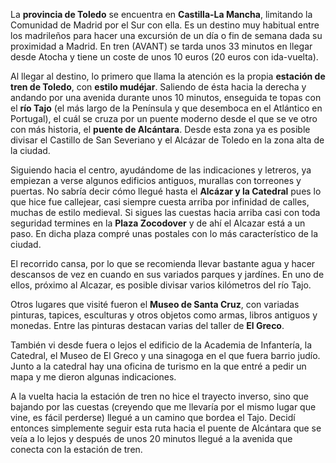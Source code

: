 <noinclude>{{header|1=Etapa 1: Toledo}}</noinclude>

{{:toledo-header}}

La '''provincia de Toledo''' se encuentra en '''Castilla-La Mancha''', limitando la Comunidad de Madrid por el Sur con ella. Es un destino muy habitual entre los madrileños para hacer una excursión de un día o fin de semana dada su proximidad a Madrid. En tren (AVANT) se tarda unos 33 minutos en llegar desde Atocha y tiene un coste de unos 10 euros (20 euros con ida-vuelta).

Al llegar al destino, lo primero que llama la atención es la propia '''estación de tren de Toledo''', con '''estilo mudéjar'''. Saliendo de ésta hacia la derecha y andando por una avenida durante unos 10 minutos, enseguida te topas con el '''río Tajo''' (el más largo de la Península y que desemboca en el Atlántico en Portugal), el cuál se cruza por un puente moderno desde el que se ve otro con más historia, el '''puente de Alcántara'''. Desde esta zona ya es posible divisar el Castillo de San Severiano y el Alcázar de Toledo en la zona alta de la ciudad.

Siguiendo hacia el centro, ayudándome de las indicaciones y letreros, ya empiezan a verse algunos edificios antiguos, murallas con torreones y puertas. No sabría decir cómo llegué hasta el '''Alcázar y la Catedral''' pues lo que hice fue callejear, casi siempre cuesta arriba por infinidad de calles, muchas de estilo medieval. Si sigues las cuestas hacia arriba casi con toda seguridad termines en la '''Plaza Zocodover''' y de ahí el Alcazar está a un paso. En dicha plaza compré unas postales con lo más característico de la ciudad.

El recorrido cansa, por lo que se recomienda llevar bastante agua y hacer descansos de vez en cuando en sus variados parques y jardínes. En uno de ellos, próximo al Alcazar, es posible divisar varios kilómetros del río Tajo.

Otros lugares que visité fueron el '''Museo de Santa Cruz''', con variadas pinturas, tapices, esculturas y otros objetos como armas, libros antiguos y monedas. Entre las pinturas destacan varias del taller de '''El Greco'''.

También vi desde fuera o lejos el edificio de la Academia de Infantería, la Catedral, el Museo de El Greco y una sinagoga en el que fuera barrio judío. Junto a la catedral hay una oficina de turismo en la que entré a pedir un mapa y me dieron algunas indicaciones.

A la vuelta hacia la estación de tren no hice el trayecto inverso, sino que bajando por las cuestas (creyendo que me llevaría por el mismo lugar que vine, es fácil perderse) llegué a un camino que bordea el Tajo. Decidí entonces simplemente seguir esta ruta hacia el puente de Alcántara que se veía a lo lejos y después de unos 20 minutos llegué a la avenida que conecta con la estación de tren.

<!--{{galeria-etapa|1=|2=|3=|4=}}-->

<noinclude>{{:navbox-etapa|pre-wiki=vuelta-a-espana|pre-etapa=Portada|etapa=Etapa 1: Toledo|sig-wiki=segovia|sig-etapa=Etapa 2: Segovia}}</noinclude>

<noinclude>{{footer}}</noinclude>
